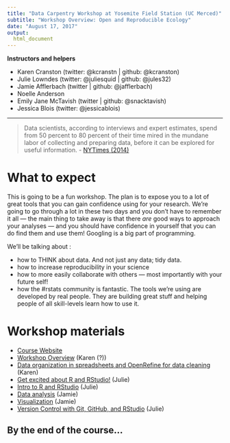 ```yaml
---
title: "Data Carpentry Workshop at Yosemite Field Station (UC Merced)"
subtitle: "Workshop Overview: Open and Reproducible Ecology" 
date: "August 17, 2017"
output: 
  html_document
---
```




**Instructors and helpers**

- Karen Cranston (twitter: @kcranstn | github: @kcranston)
- Julie Lowndes (twitter: @juliesquid | github: @jules32)
- Jamie Afflerbach (twitter | github: @jafflerbach)
- Noelle Anderson 
- Emily Jane McTavish (twitter | github: @snacktavish)
- Jessica Blois (twitter: @jessicablois)
 
----

> Data scientists, according to interviews and expert estimates, spend from 50 percent to 80 percent of their time mired in the mundane labor of collecting and preparing data, before it can be explored for useful information. - [NYTimes (2014)](http://www.nytimes.com/2014/08/18/technology/for-big-data-scientists-hurdle-to-insights-is-janitor-work.html)

# What to expect

This is going to be a fun workshop. The plan is to expose you to a lot of great tools that you can gain confidence using for your research. We're going to go through a lot in these two days and you don't have to remember it all — the main thing to take away is that there *are* good ways to approach your analyses — and you should have confidence in yourself that you can do find them and use them! Googling is a big part of programming. 

We'll be talking about : 

- how to THINK about data. And not just any data; tidy data.
- how to increase reproducibility in your science
- how to more easily collaborate with others — most importantly with your future self!
- how the #rstats community is fantastic. The tools we're using are developed by real people. They are building great stuff and helping people of all skill-levels learn how to use it. 

# Workshop materials 

- [Course Website](https://snacktavish.github.io/2017-08-17-Yosemite/)
- [Workshop Overview](https://snacktavish.github.io/2017-08-17-Yosemite/overview/) (Karen (?))
- [Data organization in spreadsheets and OpenRefine for data cleaning](http://www.datacarpentry.org/OpenRefine-ecology-lesson/) (Karen)
- [Get excited about R and RStudio!](https://snacktavish.github.io/2017-08-17-Yosemite/R_RStudio/) (Julie)
- [Intro to R and RStudio](http://www.datacarpentry.org/R-ecology-lesson/01-intro-to-r.html) (Julie) 
- [Data analysis](http://www.datacarpentry.org/R-ecology-lesson/03-dplyr.html) (Jamie) 
- [Visualization](http://www.datacarpentry.org/R-ecology-lesson/04-visualization-ggplot2.html) (Jamie) 
- [Version Control with Git, GitHub, and RStudio](https://snacktavish.github.io/2017-08-17-Yosemite/version-control) (Julie)


## By the end of the course...


